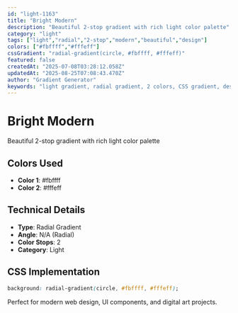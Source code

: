 ```yaml
---
id: "light-1163"
title: "Bright Modern"
description: "Beautiful 2-stop gradient with rich light color palette"
category: "light"
tags: ["light","radial","2-stop","modern","beautiful","design"]
colors: ["#fbffff","#fffeff"]
cssGradient: "radial-gradient(circle, #fbffff, #fffeff)"
featured: false
createdAt: "2025-07-08T03:28:12.058Z"
updatedAt: "2025-08-25T07:08:43.470Z"
author: "Gradient Generator"
keywords: "light gradient, radial gradient, 2 colors, CSS gradient, design, #fbffff, #fffeff"
---
```


# Bright Modern

Beautiful 2-stop gradient with rich light color palette

## Colors Used
- **Color 1**: #fbffff
- **Color 2**: #fffeff

## Technical Details
- **Type**: Radial Gradient
- **Angle**: N/A (Radial)
- **Color Stops**: 2
- **Category**: Light

## CSS Implementation
```css
background: radial-gradient(circle, #fbffff, #fffeff);
```

Perfect for modern web design, UI components, and digital art projects.
